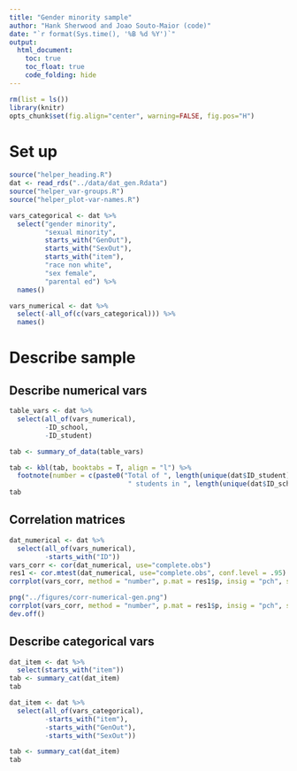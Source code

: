 ```yaml
---
title: "Gender minority sample"
author: "Hank Sherwood and Joao Souto-Maior (code)"
date: "`r format(Sys.time(), '%B %d %Y')`"
output:
  html_document:
    toc: true
    toc_float: true
    code_folding: hide
---
```


```r
rm(list = ls())
library(knitr)
opts_chunk$set(fig.align="center", warning=FALSE, fig.pos="H")
```

# Set up

```r
source("helper_heading.R")
dat <- read_rds("../data/dat_gen.Rdata")
source("helper_var-groups.R")
source("helper_plot-var-names.R")
```

```r
vars_categorical <- dat %>%
  select("gender minority",
         "sexual minority",
         starts_with("GenOut"),
         starts_with("SexOut"),
         starts_with("item"),
         "race non white",
         "sex female",
         "parental ed") %>%
  names()

vars_numerical <- dat %>%
  select(-all_of(c(vars_categorical))) %>%
  names()
```

# Describe sample

## Describe numerical vars

```r
table_vars <- dat %>%
  select(all_of(vars_numerical),
         -ID_school,
         -ID_student)

tab <- summary_of_data(table_vars)

tab <- kbl(tab, booktabs = T, align = "l") %>%
  footnote(number = c(paste0("Total of ", length(unique(dat$ID_student)),
                              " students in ", length(unique(dat$ID_school)), " schools."))) 
tab
```

## Correlation matrices

```r
dat_numerical <- dat %>%
  select(all_of(vars_numerical),
         -starts_with("ID"))
vars_corr <- cor(dat_numerical, use="complete.obs")
res1 <- cor.mtest(dat_numerical, use="complete.obs", conf.level = .95)
corrplot(vars_corr, method = "number", p.mat = res1$p, insig = "pch", sig.level = 0.1, type = "lower", diag = FALSE)

png("../figures/corr-numerical-gen.png")
corrplot(vars_corr, method = "number", p.mat = res1$p, insig = "pch", sig.level = 0.1, type = "lower", diag = FALSE)
dev.off()
```

## Describe categorical vars

```r
dat_item <- dat %>%
  select(starts_with("item"))
tab <- summary_cat(dat_item)
tab
```

```r
dat_item <- dat %>%
  select(all_of(vars_categorical),
         -starts_with("item"),
         -starts_with("GenOut"),
         -starts_with("SexOut"))

tab <- summary_cat(dat_item)
tab
```

